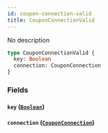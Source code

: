 ```yaml
---
id: coupon-connection-valid
title: CouponConnectionValid
---
```


No description

```graphql
type CouponConnectionValid {
  key: Boolean
  connection: CouponConnection
}
```

### Fields

#### `key` ([`Boolean`](/v1/scalars/boolean))

#### `connection` ([`CouponConnection`](/v1/objects/coupon-connection))
